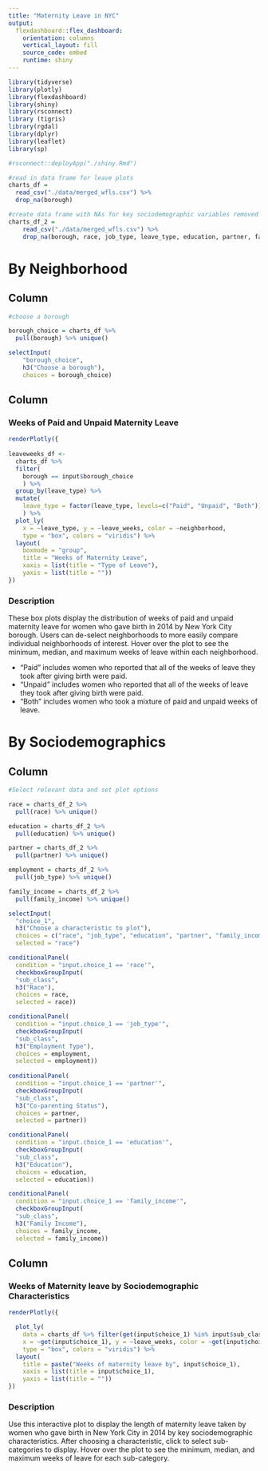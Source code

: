 ```yaml
---
title: "Maternity Leave in NYC"
output: 
  flexdashboard::flex_dashboard:
    orientation: columns
    vertical_layout: fill
    source_code: embed
    runtime: shiny
---
```


```r
library(tidyverse)
library(plotly)
library(flexdashboard)
library(shiny)
library(rsconnect)
library (tigris)
library(rgdal)
library(dplyr)
library(leaflet)
library(sp)

#rsconnect::deployApp("./shiny.Rmd")

#read in data frame for leave plots
charts_df = 
  read_csv("./data/merged_wfls.csv") %>% 
  drop_na(borough)

#create data frame with NAs for key sociodemographic variables removed
charts_df_2 = 
    read_csv("./data/merged_wfls.csv") %>% 
    drop_na(borough, race, job_type, leave_type, education, partner, family_income)

```

By Neighborhood
=====================================

Column {.sidebar}
-----------------------------------------------------------------------
```r
#choose a borough

borough_choice = charts_df %>% 
  pull(borough) %>% unique() 

selectInput(
    "borough_choice",
    h3("Choose a borough"),
    choices = borough_choice)
```

Column {.tabset}
-----------------------------------------------------------------------
### Weeks of Paid and Unpaid Maternity Leave

```r
renderPlotly({
  
leaveweeks_df <- 
  charts_df %>% 
  filter(
    borough == input$borough_choice
    ) %>% 
  group_by(leave_type) %>% 
  mutate(
    leave_type = factor(leave_type, levels=c("Paid", "Unpaid", "Both")),
    ) %>% 
  plot_ly(
    x = ~leave_type, y = ~leave_weeks, color = ~neighborhood,
    type = "box", colors = "viridis") %>%
  layout(
    boxmode = "group",
    title = "Weeks of Maternity Leave",
    xaxis = list(title = "Type of Leave"),
    yaxis = list(title = ""))
})
```

### Description

These box plots display the distribution of weeks of paid and unpaid maternity leave for women who gave birth in 2014 by New York City borough. Users can de-select neighborhoods to more easily compare individual neighborhoods of interest. Hover over the plot to see the minimum, median, and maximum weeks of leave within each neighborhood.

* "Paid" includes women who reported that all of the weeks of leave they took after giving birth were paid. 
* "Unpaid" includes women who reported that all of the weeks of leave they took after giving birth were paid. 
* "Both" includes women who took a mixture of paid and unpaid weeks of leave.


By Sociodemographics
=====================================

Column {.sidebar}
-----------------------------------------------------------------------
```r
#Select relevant data and set plot options

race = charts_df_2 %>% 
  pull(race) %>% unique()

education = charts_df_2 %>% 
  pull(education) %>% unique()

partner = charts_df_2 %>% 
  pull(partner) %>% unique()

employment = charts_df_2 %>% 
  pull(job_type) %>% unique()

family_income = charts_df_2 %>% 
  pull(family_income) %>% unique()

selectInput(
  "choice_1",
  h3("Choose a characteristic to plot"),
  choices = c("race", "job_type", "education", "partner", "family_income"),
  selected = "race")

conditionalPanel(
  condition = "input.choice_1 == 'race'",
  checkboxGroupInput( 
  "sub_class",
  h3("Race"),
  choices = race,
  selected = race))

conditionalPanel(
  condition = "input.choice_1 == 'job_type'",
  checkboxGroupInput(
  "sub_class", 
  h3("Employment Type"), 
  choices = employment,
  selected = employment)) 
 
conditionalPanel(
  condition = "input.choice_1 == 'partner'", 
  checkboxGroupInput(
  "sub_class",
  h3("Co-parenting Status"),
  choices = partner,
  selected = partner))

conditionalPanel(
  condition = "input.choice_1 == 'education'",  
  checkboxGroupInput(
  "sub_class",
  h3("Education"),
  choices = education,
  selected = education))

conditionalPanel(
  condition = "input.choice_1 == 'family_income'",
  checkboxGroupInput(
  "sub_class",
  h3("Family Income"), 
  choices = family_income,
  selected = family_income))
```

Column {.tabset}
-----------------------------------------------------------------------

### Weeks of Maternity leave by Sociodemographic Characteristics
```r
renderPlotly({

  plot_ly(
    data = charts_df %>% filter(get(input$choice_1) %in% input$sub_class),
    x = ~get(input$choice_1), y = ~leave_weeks, color = ~get(input$choice_1),
    type = "box", colors = "viridis") %>% 
  layout(
    title = paste("Weeks of maternity leave by", input$choice_1),
    xaxis = list(title = input$choice_1),
    yaxis = list(title = ""))
})
```

### Description

Use this interactive plot to display the length of maternity leave taken by women who gave birth in New York City in 2014 by key sociodemographic characteristics. After choosing a characteristic, click to select sub-categories to display. Hover over the plot to see the minimum, median, and maximum weeks of leave for each sub-category.


